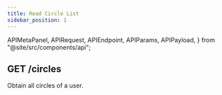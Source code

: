 ```yaml
---
title: Read Circle List
sidebar_position: 1
---
```


  APIMetaPanel,
  APIRequest,
  APIEndpoint,
  APIParams,
  APIPayload,
} from "@site/src/components/api";


## GET /circles

Obtain all circles of a user.

<APIEndpoint url="/circles" />

<APIMetaPanel scope="CIRCLES:READ" />

<APIRequest title="Get Circles" url="/circles" />

<RespCircles />
